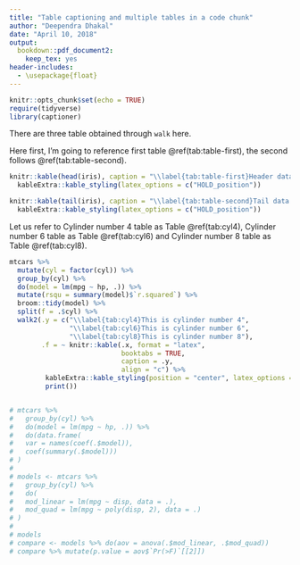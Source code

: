 ```yaml
---
title: "Table captioning and multiple tables in a code chunk"
author: "Deependra Dhakal"
date: "April 10, 2018"
output: 
  bookdown::pdf_document2:
    keep_tex: yes
header-includes:
  - \usepackage{float}
---
```


```r
knitr::opts_chunk$set(echo = TRUE)
require(tidyverse)
library(captioner)
```


There are three table obtained through `walk` here.

Here first, I'm going to reference first table \@ref(tab:table-first), the second follows \@ref(tab:table-second).

```r
knitr::kable(head(iris), caption = "\\label{tab:table-first}Header data iris", format = "latex", booktabs = TRUE) %>% 
  kableExtra::kable_styling(latex_options = c("HOLD_position"))

knitr::kable(tail(iris), caption = "\\label{tab:table-second}Tail data iris", format = "latex", booktabs = TRUE) %>% 
  kableExtra::kable_styling(latex_options = c("HOLD_position"))
```

Let us refer to Cylinder number 4 table as Table \@ref(tab:cyl4), Cylinder number 6 table as Table \@ref(tab:cyl6) and Cylinder number 8 table as Table \@ref(tab:cyl8).

```r
mtcars %>% 
  mutate(cyl = factor(cyl)) %>% 
  group_by(cyl) %>% 
  do(model = lm(mpg ~ hp, .)) %>% 
  mutate(rsqu = summary(model)$`r.squared`) %>% 
  broom::tidy(model) %>% 
  split(f = .$cyl) %>% 
  walk2(.y = c("\\label{tab:cyl4}This is cylinder number 4", 
               "\\label{tab:cyl6}This is cylinder number 6", 
               "\\label{tab:cyl8}This is cylinder number 8"), 
        .f = ~ knitr::kable(.x, format = "latex", 
                            booktabs = TRUE, 
                            caption = .y, 
                            align = "c") %>% 
         kableExtra::kable_styling(position = "center", latex_options = "HOLD_position") %>% 
         print())


# mtcars %>% 
#   group_by(cyl) %>% 
#   do(model = lm(mpg ~ hp, .)) %>% 
#   do(data.frame(
#   var = names(coef(.$model)),
#   coef(summary(.$model)))
# )
# 
# models <- mtcars %>% 
#   group_by(cyl) %>% 
#   do(
#   mod_linear = lm(mpg ~ disp, data = .),
#   mod_quad = lm(mpg ~ poly(disp, 2), data = .)
# )
# 
# models
# compare <- models %>% do(aov = anova(.$mod_linear, .$mod_quad))
# compare %>% mutate(p.value = aov$`Pr(>F)`[[2]])
```

